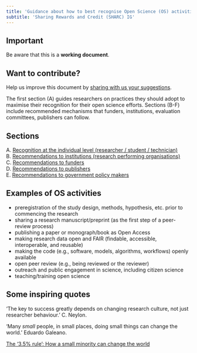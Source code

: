 ```yaml
---
title: 'Guidance about how to best recognise Open Science (OS) activities or to promote recognition, at various levels'
subtitle: 'Sharing Rewards and Credit (SHARC) IG'
---
```


::: {.callout-important}
## Important

Be aware that this is a **working document**. 
:::

::: {.callout-note}
## Want to contribute?

Help us improve this document by [sharing with us your suggestions](https://github.com/bienflorencia/rda-sharc-reco/discussions).
:::


The first section (A) guides researchers on practices they should adopt to maximise their recognition for their open science efforts. Sections (B-F) include recommended mechanisms that funders, institutions, evaluation committees, publishers can follow.


## Sections
A. [Recognition at the individual level (researcher / student / technician)](/individual)  
B. [Recommendations to institutions (research performing organisations)](/institutions)  
C. [Recommendations to funders](/funders)    
D. [Recommendations to publishers](/publishers)  
E. [Recommendations to government policy makers](/policy-makers)   


## Examples of OS activities
  - preregistration of the study design, methods, hypothesis, etc. prior to commencing the research
  - sharing a research manuscript/preprint (as the first step of a peer-review process)
  - publishing a paper or monograph/book as Open Access
  - making research data open and FAIR (findable, accessible, interoperable, and reusable)
  - making the code (e.g., software, models, algorithms, workflows) openly available
  - open peer review (e.g., being reviewed or the reviewer)
  - outreach and public engagement in science, including citizen science
  - teaching/training open science

## Some inspiring quotes

'The key to success greatly depends on changing research culture, not just researcher behaviour.' C. Neylon.  

'Many *small* people, in small places, doing small things can change the world.' Eduardo Galeano.  

[The '3.5% rule': How a small minority can change the world](https://www.bbc.com/future/article/20190513-it-only-takes-35-of-people-to-change-the-world)

